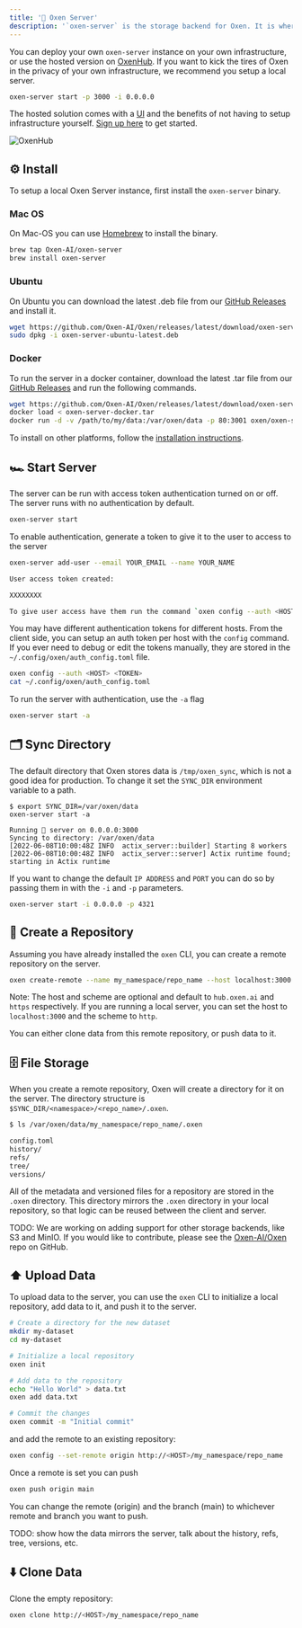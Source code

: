 ```yaml
---
title: '📡 Oxen Server'
description: '`oxen-server` is the storage backend for Oxen. It is where the merkle tree, commit history, and other metadata is stored.'
---
```


You can deploy your own `oxen-server` instance on your own infrastructure, or use the hosted version on [OxenHub](https://oxen.ai). If you want to kick the tires of Oxen in the privacy of your own infrastructure, we recommend you setup a local server.

```bash
oxen-server start -p 3000 -i 0.0.0.0
```

The hosted solution comes with a [UI](/features/web_hub) and the benefits of not having to setup infrastructure yourself. [Sign up here](https://oxen.ai/register) to get started. 

![OxenHub](/images/ImageNet-Oxen-Files.png)

## ⚙️ Install

To setup a local Oxen Server instance, first install the `oxen-server` binary.


### Mac OS

On Mac-OS you can use [Homebrew](https://brew.sh/) to install the binary.

```bash
brew tap Oxen-AI/oxen-server
brew install oxen-server
```

### Ubuntu

On Ubuntu you can download the latest .deb file from our [GitHub Releases](https://github.com/Oxen-AI/Oxen/releases) and install it.

```bash
wget https://github.com/Oxen-AI/Oxen/releases/latest/download/oxen-server-ubuntu-latest.deb
sudo dpkg -i oxen-server-ubuntu-latest.deb
```

### Docker

To run the server in a docker container, download the latest .tar file from our [GitHub Releases](https://github.com/Oxen-AI/Oxen/releases) and run the following commands.

```bash
wget https://github.com/Oxen-AI/Oxen/releases/latest/download/oxen-server-docker.tar
docker load < oxen-server-docker.tar
docker run -d -v /path/to/my/data:/var/oxen/data -p 80:3001 oxen/oxen-server:latest
```

To install on other platforms, follow the [installation instructions](/getting-started/install).

## 🏎️ Start Server

The server can be run with access token authentication turned on or off. The server runs with no authentication by default.

```bash
oxen-server start
```

To enable authentication, generate a token to give it to the user to access to the server

```bash
oxen-server add-user --email YOUR_EMAIL --name YOUR_NAME

User access token created:

XXXXXXXX

To give user access have them run the command `oxen config --auth <HOST> <TOKEN>`
```

You may have different authentication tokens for different hosts. From the client side, you can setup an auth token per host with the `config` command. If you ever need to debug or edit the tokens manually, they are stored in the `~/.config/oxen/auth_config.toml` file.

```bash
oxen config --auth <HOST> <TOKEN>
cat ~/.config/oxen/auth_config.toml
```

To run the server with authentication, use the `-a` flag

```bash
oxen-server start -a
```

## 🗂️ Sync Directory

The default directory that Oxen stores data is `/tmp/oxen_sync`, which is not a good idea for production. To change it set the `SYNC_DIR` environment variable to a path.

```
$ export SYNC_DIR=/var/oxen/data
oxen-server start -a

Running 🐂 server on 0.0.0.0:3000
Syncing to directory: /var/oxen/data
[2022-06-08T10:00:48Z INFO  actix_server::builder] Starting 8 workers
[2022-06-08T10:00:48Z INFO  actix_server::server] Actix runtime found; starting in Actix runtime
```

If you want to change the default `IP ADDRESS` and `PORT` you can do so by passing them in with the `-i` and `-p` parameters.

```bash
oxen-server start -i 0.0.0.0 -p 4321
```

## 📁 Create a Repository

Assuming you have already installed the `oxen` CLI, you can create a remote repository on the server.

```bash
oxen create-remote --name my_namespace/repo_name --host localhost:3000 --scheme http
```

Note: The host and scheme are optional and default to `hub.oxen.ai` and `https` respectively. If you are running a local server, you can set the host to `localhost:3000` and the scheme to `http`.

You can either clone data from this remote repository, or push data to it.

## 🗄️ File Storage

When you create a remote repository, Oxen will create a directory for it on the server. The directory structure is `$SYNC_DIR/<namespace>/<repo_name>/.oxen`. 

```bash
$ ls /var/oxen/data/my_namespace/repo_name/.oxen

config.toml
history/
refs/
tree/
versions/
```

All of the metadata and versioned files for a repository are stored in the `.oxen` directory. This directory mirrors the `.oxen` directory in your local repository, so that logic can be reused between the client and server.

TODO: We are working on adding support for other storage backends, like S3 and MinIO. If you would like to contribute, please see the [Oxen-AI/Oxen](https://github.com/Oxen-AI/Oxen) repo on GitHub.

## ⬆️ Upload Data

To upload data to the server, you can use the `oxen` CLI to initialize a local repository, add data to it, and push it to the server.

```bash
# Create a directory for the new dataset
mkdir my-dataset
cd my-dataset

# Initialize a local repository
oxen init

# Add data to the repository
echo "Hello World" > data.txt
oxen add data.txt

# Commit the changes
oxen commit -m "Initial commit"
```

and add the remote to an existing repository:

```bash
oxen config --set-remote origin http://<HOST>/my_namespace/repo_name
```

Once a remote is set you can push

```bash
oxen push origin main
```

You can change the remote (origin) and the branch (main) to whichever remote and branch you want to push.

TODO: show how the data mirrors the server, talk about the history, refs, tree, versions, etc.

## ⬇️ Clone Data

Clone the empty repository:

```bash
oxen clone http://<HOST>/my_namespace/repo_name
```

